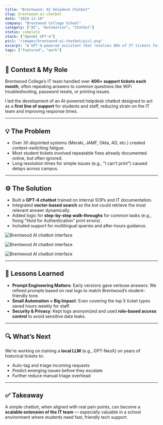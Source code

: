 ---
title: "Brentwood: AI Helpdesk Chatbot"
slug: brentwood-ai-chatbot
date: "2024-11-10"
company: "Brentwood College School"
category: ["AI", "Automation", "Chatbot"]
status: complete
stack: ["OpenAI GPT-4"]
pic1: "/images/brentwood-ai-chatbot/pic1.png"
excerpt: "A GPT-4-powered assistant that resolves 80% of IT tickets for Brentwood College's helpdesk."
tags: ["featured", "work"]
---

## 👋 Context & My Role

Brentwood College’s IT team handled over **400+ support tickets each month**, often repeating answers to common questions like WiFi troubleshooting, password resets, or printing issues.

I led the development of an AI-powered helpdesk chatbot designed to act as a **first line of support** for students and staff, reducing strain on the IT team and improving response times.

---

## 💡 The Problem

- Over 30 disjointed systems (Meraki, JAMF, Okta, AD, etc.) created context-switching fatigue.
- Most student tickets involved repeatable fixes already documented online, but often ignored.
- Long resolution times for simple issues (e.g., "I can't print") caused delays across campus.

---

## ⚙️ The Solution

- Built a **GPT-4 chatbot** trained on internal SOPs and IT documentation.
- Integrated **vector-based search** so the bot could retrieve the most relevant answer dynamically.
- Added logic for **step-by-step walk-throughs** for common tasks (e.g., fixing "Hold for Authentication" print errors).
- Included support for multilingual queries and after-hours guidance.

<img
  src="/images/brentwood-ai-chatbot/pic1.png"
  alt="Brentwood AI chatbot interface"
/>

<img
  src="/images/brentwood-ai-chatbot/pic2.png"
  alt="Brentwood AI chatbot interface"
/>

<img
  src="/images/brentwood-ai-chatbot/pic3.png"
  alt="Brentwood AI chatbot interface"
/>

---

## 🧠 Lessons Learned

- **Prompt Engineering Matters**: Early versions gave verbose answers. We refined prompts based on real logs to match Brentwood’s student-friendly tone.
- **Small Automation = Big Impact**: Even covering the top 5 ticket types saved hours weekly for staff.
- **Security & Privacy**: Kept logs anonymized and used **role-based access control** to avoid sensitive data leaks.

---

## 🔍 What’s Next

We're working on training a **local LLM** (e.g., GPT-NeoX) on years of historical tickets to:

- Auto-tag and triage incoming requests
- Predict emerging issues before they escalate
- Further reduce manual triage overhead

---

## ✅ Takeaway

A simple chatbot, when aligned with real pain points, can become a **scalable extension of the IT team** — especially valuable in a school environment where students need fast, friendly tech support.
